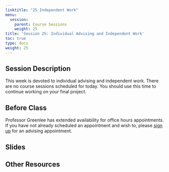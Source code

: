 ```yaml
---
linktitle: "25 Independent Work"
menu:
  session:
    parent: Course Sessions
    weight: 25
title: 'Session 25: Individual Advising and Independent Work'
toc: true
type: docs
weight: 25
---
```


## Session Description

This week is devoted to individual advising and independent work. There are no course sessions scheduled for today. You should use this time to continue working on your final project.

## Before Class

Professor Greenlee has extended availability for office hours appointments. If you have not already scheduled an appointment and wish to, please [sign up](https://calendly.com/agreen4/neighborhood-analysis?back=1&month=2021-01) for an advising appointment.

## Slides

## Other Resources

